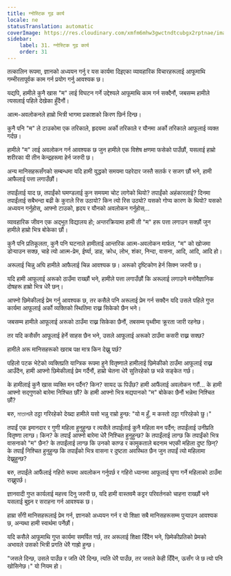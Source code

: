 ```yaml
---
title: ग्नोस्टिक गूढ कार्य
locale: ne
statusTranslation: automatic
coverImage: https://res.cloudinary.com/xmfm6mhw3gwctndtcubgx2rptnae/image/upload/v1740468922/small_cover_tratado_de_psicologia_revolucionaria_a4c0dca4e0.webp
sidebar:
    label: 31. ग्नोस्टिक गूढ कार्य
    order: 31
---
```

तत्कालिन रूपमा, ज्ञानको अध्ययन गर्नु र यस कार्यमा दिइएका व्यावहारिक विचारहरूलाई आफूमाथि गम्भीरतापूर्वक काम गर्न प्रयोग गर्नु आवश्यक छ।

यद्यपि, हामीले कुनै खास "म" लाई विघटन गर्ने उद्देश्यले आफूमाथि काम गर्न सक्दैनौं, जबसम्म हामीले त्यसलाई पहिले देखेका हुँदैनौं।

आत्म-अवलोकनले हाम्रो भित्री भागमा प्रकाशको किरण छिर्न दिन्छ।

कुनै पनि "म" ले टाउकोमा एक तरिकाले, हृदयमा अर्को तरिकाले र यौनमा अर्को तरिकाले आफूलाई व्यक्त गर्दछ।

हामीले "म" लाई अवलोकन गर्न आवश्यक छ जुन हामीले एक विशेष क्षणमा फसेको पाउँछौं, यसलाई हाम्रो शरीरका यी तीन केन्द्रहरूमा हेर्न जरुरी छ।

अन्य मानिसहरूसँगको सम्बन्धमा यदि हामी युद्धको समयमा पहरेदार जस्तै सतर्क र सजग छौं भने, हामी आफैलाई पत्ता लगाउँछौं।

तपाईंलाई याद छ, तपाईंको घमण्डलाई कुन समयमा चोट लागेको थियो? तपाईंको अहंकारलाई? दिनमा तपाईंलाई सबैभन्दा बढी के कुराले रिस उठायो? किन त्यो रिस उठ्यो? यसको गोप्य कारण के थियो? यसको अध्ययन गर्नुहोस्, आफ्नो टाउको, हृदय र यौनको अवलोकन गर्नुहोस्...

व्यावहारिक जीवन एक अद्भुत विद्यालय हो; अन्तरक्रियामा हामी ती "म" हरू पत्ता लगाउन सक्छौं जुन हामीले हाम्रो भित्र बोकेका छौं।

कुनै पनि प्रतिकूलता, कुनै पनि घटनाले हामीलाई आन्तरिक आत्म-अवलोकन मार्फत, "म" को खोजमा डोर्‍याउन सक्छ, चाहे त्यो आत्म-प्रेम, ईर्ष्या, डाह, क्रोध, लोभ, शंका, निन्दा, वासना, आदि, आदि, आदि हो।

अरूलाई चिन्नु अघि हामीले आफैलाई चिन्न आवश्यक छ। अरूको दृष्टिकोण हेर्न सिक्न जरुरी छ।

यदि हामी आफूलाई अरूको ठाउँमा राख्छौं भने, हामीले पत्ता लगाउँछौं कि अरूलाई लगाउने मनोवैज्ञानिक दोषहरू हाम्रो भित्र धेरै छन्।

आफ्नो छिमेकीलाई प्रेम गर्नु आवश्यक छ, तर कसैले पनि अरूलाई प्रेम गर्न सक्दैन यदि उसले पहिले गुप्त कार्यमा आफूलाई अर्को व्यक्तिको स्थितिमा राख्न सिकेको छैन भने।

जबसम्म हामीले आफूलाई अरूको ठाउँमा राख्न सिकेका छैनौं, तबसम्म पृथ्वीमा क्रूरता जारी रहनेछ।

तर यदि कसैसँग आफूलाई हेर्ने साहस छैन भने, उसले आफूलाई अरूको ठाउँमा कसरी राख्न सक्छ?

हामीले अरू मानिसहरूको खराब पक्ष मात्र किन देख्नु पर्छ?

पहिलो पटक भेटेको व्यक्तिप्रति यान्त्रिक रूपमा हुने वितृष्णाले हामीलाई छिमेकीको ठाउँमा आफूलाई राख्न आउँदैन, हामी आफ्नो छिमेकीलाई प्रेम गर्दैनौं, हाम्रो चेतना धेरै सुतिरहेको छ भन्ने सङ्केत गर्छ।

के हामीलाई कुनै खास व्यक्ति मन पर्दैन? किन? सायद ऊ पिउँछ? हामी आफैंलाई अवलोकन गरौं... के हामी आफ्नो सद्गुणको बारेमा निश्चित छौं? के हामी आफ्नो भित्र मद्यपानको "म" बोकेका छैनौं भन्नेमा निश्चित छौं?

बरु, মাতালले ठट्टा गरिरहेको देख्दा हामीले यसो भन्नु राम्रो हुन्छ: "यो म हुँ, म कस्तो ठट्टा गरिरहेको छु।"

तपाईं एक इमानदार र गुणी महिला हुनुहुन्छ र त्यसैले तपाईंलाई कुनै महिला मन पर्दैन; तपाईंलाई उनीप्रति वितृष्णा लाग्छ। किन? के तपाईं आफ्नो बारेमा धेरै निश्चित हुनुहुन्छ? के तपाईंलाई लाग्छ कि तपाईंको भित्र वासनाको "म" छैन? के तपाईंलाई लाग्छ कि उनको काण्ड र कामुकताले बदनाम भएकी महिला दुष्ट छिन्? के तपाईं निश्चित हुनुहुन्छ कि तपाईंको भित्र वासना र दुष्टता अवस्थित छैन जुन तपाईं त्यो महिलामा देख्नुहुन्छ?

बरु, तपाईंले आफैंलाई गहिरो रूपमा अवलोकन गर्नुपर्छ र गहिरो ध्यानमा आफूलाई घृणा गर्ने महिलाको ठाउँमा राख्नुपर्छ।

ज्ञानवादी गुप्त कार्यलाई महत्त्व दिनु जरुरी छ, यदि हामी वास्तवमै कट्टर परिवर्तनको चाहना राख्छौं भने यसलाई बुझ्न र सराहना गर्न आवश्यक छ।

हाम्रा सँगी मानिसहरूलाई प्रेम गर्न, ज्ञानको अध्ययन गर्न र यो शिक्षा सबै मानिसहरूसम्म पुर्‍याउन आवश्यक छ, अन्यथा हामी स्वार्थमा पर्नेछौं।

यदि कसैले आफूमाथि गुप्त कार्यमा समर्पित गर्छ, तर अरूलाई शिक्षा दिँदैन भने, छिमेकीप्रतिको प्रेमको अभावले उसको भित्री प्रगति धेरै गाह्रो हुन्छ।

"जसले दिन्छ, उसले पाउँछ र जति धेरै दिन्छ, त्यति धेरै पाउँछ, तर जसले केही दिँदैन, ऊसँग जे छ त्यो पनि खोसिनेछ।" यो नियम हो।

